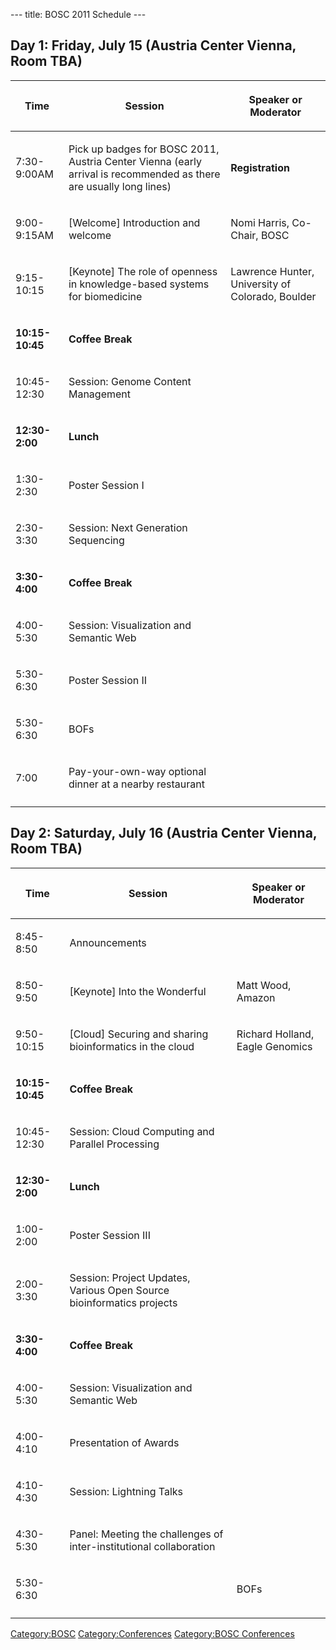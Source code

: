 ---
title: BOSC 2011 Schedule
---

== Day 1: Friday,  July 15  (Austria Center Vienna,  Room TBA) ==

{| border="1" cellspacing="0" cellpadding="10" align="left"
! Time
! Session
| Speaker or Moderator
|- 
| 7:30-9:00AM
| Pick up badges for BOSC 2011, Austria Center Vienna (early arrival is recommended as there are usually long lines)
| '''Registration'''
|
|- 
| 9:00-9:15AM
| [Welcome] Introduction and welcome
| Nomi Harris, Co-Chair, BOSC
|-
| 9:15-10:15
| [Keynote] The role of openness in knowledge-based systems for biomedicine
| Lawrence Hunter, University of Colorado, Boulder
|-
| '''10:15-10:45'''
| '''Coffee Break'''
|
|-
| 10:45-12:30
| Session: Genome Content Management
|
|-
| '''12:30-2:00'''
| '''Lunch'''
|
|-
| 1:30-2:30
| Poster Session I
|
|-
| 2:30-3:30
| Session: Next Generation Sequencing
|
|-
| '''3:30-4:00'''
| '''Coffee Break'''
|
|-
| 4:00-5:30
| Session: Visualization and Semantic Web
|
|-
| 5:30-6:30
| Poster Session II
|
|-
| 5:30-6:30
| BOFs
|
|-
| 7:00
| Pay-your-own-way optional dinner at a nearby restaurant
|-
|}

== Day 2: Saturday, July 16 (Austria Center Vienna, Room TBA) ==

{| border="1" cellspacing="0" cellpadding="10" align="left"
! Time
! Session
| Speaker or Moderator
|- 
| 8:45-8:50
| Announcements
|
|-
| 8:50-9:50
| [Keynote] Into the Wonderful
| Matt Wood, Amazon
|-
| 9:50-10:15
| [Cloud] Securing and sharing bioinformatics in the cloud
| Richard Holland, Eagle Genomics
|-
| '''10:15-10:45'''
| '''Coffee Break'''
|
|-
| 10:45-12:30
| Session: Cloud Computing and Parallel Processing
|
|-
| '''12:30-2:00'''
| '''Lunch'''
|
|-
| 1:00-2:00
| Poster Session III
|
|-
| 2:00-3:30
| Session: Project Updates, Various Open Source bioinformatics projects
|
|-
| '''3:30-4:00'''
| '''Coffee Break'''
|
|-
| 4:00-5:30
| Session: Visualization and Semantic Web
|
|-
| 4:00-4:10
| Presentation of Awards
|
|-
| 4:10-4:30
| Session: Lightning Talks
|
|-
| 4:30-5:30
| Panel: Meeting the challenges of inter-institutional collaboration
|
|-
| 5:30-6:30
|
| BOFs
|-
|}

[[Category:BOSC]] [[Category:Conferences]]
[[Category:BOSC Conferences]]